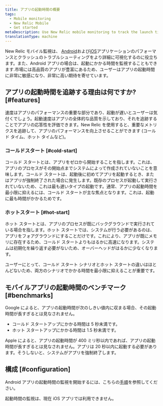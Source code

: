 ```yaml
---
title: アプリの起動時間の概要
tags:
  - Mobile monitoring
  - New Relic Mobile
  - Get started
metaDescription: Use New Relic mobile monitoring to track the launch time for Android apps
translationType: machine
---
```


New Relic モバイル監視は、 [Android](/docs/mobile-monitoring/new-relic-mobile-android/get-started/introduction-new-relic-mobile-android)および[iOS](/docs/mobile-monitoring/new-relic-mobile-ios/get-started/introduction-new-relic-mobile-ios)アプリケーションのパフォーマンスとクラッシュのトラブルシューティングをより詳細に可視化するのに役立ちます。また、Android アプリの場合は、起動にかかる時間を監視することもできます.市場には高品質のアプリが豊富にあるため、ユーザーはアプリの起動時間に非常に敏感になり、非常に高い期待を寄せています。

## アプリの起動時間を追跡する理由は何ですか? [#features]

速度はアプリのパフォーマンスの重要な部分であり、起動が遅いとユーザーは気付くでしょう。起動速度はアプリの全体的な品質を示しており、それを追跡することでアプリの応答性を評価できます。New Relic を使用すると、重要なメトリクスを追跡して、アプリのパフォーマンスを向上させることができます (コールド タイム、ホット タイムなど)。

### コールドスタート [#cold-start]

コールド スタートとは、アプリをゼロから開始することを指します。これは、アプリのプロセスがその開始点までシステムによって作成されていないことを意味します。コールド スタートは、起動後に初めてアプリを起動するとき、またはアプリが強制終了された場合に発生します。既存のプロセスが起動して実行されていないため、これは最も遅いタイプの起動です。通常、アプリの起動時間を最小限に抑えるには、コールド スタートが主な焦点となります。これは、起動に最も時間がかかるためです。

### ホットスタート [#hot-start]

ホット スタートとは、アプリのプロセスが既にバックグラウンドで実行されている場合を指します。ホット スタートでは、システムが行う必要があるのは、アプリをフォアグラウンドにすることだけです。これにより、アプリが既にメモリに存在するため、コールド スタートよりもはるかに高速になります。システムは初期化を繰り返す必要がないため、オーバーヘッドがはるかに少なくなります。

ユーザーにとって、コールド スタート シナリオとホット スタートの違いはほとんどないため、両方のシナリオでかかる時間を最小限に抑えることが重要です。

## モバイルアプリの起動時間のベンチマーク [#benchmarks]

Google によると、アプリの起動時間が次のしきい値内に収まる場合、その起動時間が長すぎるとは見なされません。

* コールド スタートアップにかかる時間は 5 秒未満です。
* ホット スタートアップにかかる時間は 1.5 秒未満です。

Apple によると、アプリの起動時間が 400 ミリ秒以内であれば、アプリの起動時間が長すぎるとは見なされません。アプリは 20 秒以内に起動する必要があります。そうしないと、システムがアプリを強制終了します。

## 構成 [#configuration]

Android アプリの起動時間の監視を開始するには、こちらの[手順](/docs/mobile-monitoring/new-relic-mobile-android/install-configure/configure-app-launch-time-android-apps)を参照してください。

<Callout variant="tip">
  起動時間の監視は、現在 iOS アプリでは利用できません。
</Callout>